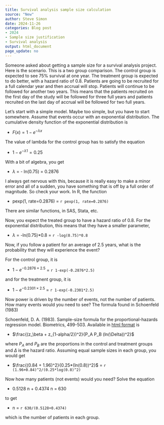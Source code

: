 ```yaml
---
title: Survival analysis sample size calculation
source: "New"
author: Steve Simon
date: 2024-11-26
categories: Blog post
- 2024
- Sample size justification
- Survival analysis
output: html_document
page_update: no
---
```


Someone asked about getting a sample size for a survival analysis project. Here is the scenario. This is a two group comparison. The control group is expected to see 75% survival at one year. The treatment group is expected to do better, with a hazard ratio of 0.8. Patients are going to be recruited for a full calendar year and then accrual will stop. Patients will continue to be followed for another two years. This means that the patients recruited on the first day of the study will be followed for three full years and patients recruited on the last day of accrual will be followed for two full years.

<!---more--->

Let's start with a simple model. Maybe too simple, but you have to start somewhere. Assume that events occur with an exponential distribution. The cumulative density function of the exponential distribution is 

-   $F(x)=1-e^{-\lambda x}$

The value of lambda for the control group has to satisfy the equation

-   $1-e^{-\lambda 1} = 0.25$

With a bit of algebra, you get 

-   $\lambda$ = - ln(0.75) = 0.2876

I always get nervous with this, because it is really easy to make a minor error and all of a sudden, you have something that is off by a full order of magnitude. So check your work. In R, the function

-   pexp(1, rate=0.2876) = `r pexp(1, rate=0.2876)`

There are similar functions, in SAS, Stata, etc.

Now, you expect the treated group to have a hazard ratio of 0.8. For the exponential distribution, this means that they have a smaller parameter,

-   $\lambda$ = -ln(0.75)\*0.8 = `r -log(0.75)*0.8`

Now, if you follow a patient for an average of 2.5 years, what is the probability that they will experience the event?

For the control group, it is 

-   $1-e^{-0.2876 \times 2.5}$ = `r 1-exp(-0.2876*2.5)`

and for the treatment group, it is 

-   $1-e^{-0.2301 \times 2.5}$ = `r 1-exp(-0.2301*2.5)`

Now power is driven by the number of events, not the number of patients. How many events would you need to see? The formula found in Schoenfeld (1983)

Schoenfeld, D. A. (1983). Sample-size formula for the proportional-hazards regression model. Biometrics, 499-503. Available in [html format][sch1] is


-   $\frac{(z_\beta + z_{1-alpha/2})^2}{P_A P_B (ln(\Delta))^2}$

where $P_A$ and $P_B$ are the proportions in the control and treatment groups and $\Delta$ is the hazard ratio. Assuming equal sample sizes in each group, you would get

-   $\frac{(0.84 + 1.96)^2}{0.25*(ln(0.8))^2}$ = `r (1.96+0.84)^2/(0.25*log(0.8)^2)`

Now how many patients (not events) would you need? Solve the equation

-   0.5128 n + 0.4374 n = 630

to get

-   n = `r 630/(0.5128+0.4374)`

which is the number of patients in each group.

[sch1]: https://www.biostat.wisc.edu/~chappell/641/papers/paper31.pdf
